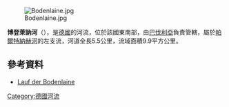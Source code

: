 {{Onesource|time=2020-11-13T13:16:45+00:00}}
{{Coord|47.44414|N|11.11065|E|display=title}}
[[Image:Bodenlaine.jpg|right]]

'''博登萊訥河'''（{{lang-de|Bodenlaine}}），是[[德國|德國]]的河流，位於該國東南部，由[[巴伐利亞|巴伐利亞]]負責管轄，屬於[[帕爾特納赫河|帕爾特納赫河]]的左支流，河道全長5.5公里，流域面積9.9平方公里。

==參考資料==
* [https://geoportal.bayern.de/bayernatlas/?lang=de&topic=ba&catalogNodes=11,122&bgLayer=tk&E=4429627.88&N=5256495.60&zoom=11 Lauf der Bodenlaine]

{{Germany-geo-stub}}
[[Category:德國河流|Category:德國河流]]